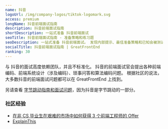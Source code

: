 ```yaml
---
name: 抖音
logoUrl: /img/company-logos/tiktok-logomark.svg
access: premium
longName: 抖音前端面试指南
description: 抖音前端面试指南
shortDescription: 一站式准备 抖音前端面试
seoTitle: 抖音前端面试指南 - 准备策略和练习题
seoDescription: 一站式准备 抖音前端面试。 发现内部提示、最佳准备策略和已知会被测试的练习题。
socialTitle: 抖音前端面试指南 | GreatFrontEnd
ranking: 30
---
```


与 抖音的面试高度依赖团队，并且不标准化。 抖音的前端面试官会提出各种前端编码、前端系统设计（涉及编码）、琐事问答和算法编码问题。 根据社区的说法，大多数抖音的前端面试问题都可以在 GreatFrontEnd 上找到。

另请查看 [字节跳动指南和面试问题](/interviews/company/bytedance/questions-guides)，因为抖音是字节跳动的一部分。

### 社区经验

- [在非 CS 毕业生在艰难的市场中如何获得 3 个前端工程师的 Offer](https://hackernoon.com/how-i-received-3-front-end-engineer-offers-in-a-tough-market-as-a-non-cs-graduate)
- [ExplainThis](https://www.explainthis.io/en/career/my-tiktok-frontend-interview)
